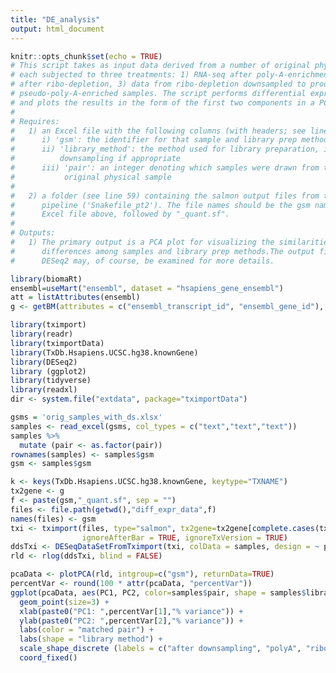 ---
title: "DE_analysis"
output: html_document
---

```{r setup, include=FALSE}
knitr::opts_chunk$set(echo = TRUE)
# This script takes as input data derived from a number of original physical samples, 
# each subjected to three treatments: 1) RNA-seq after poly-A-enrichment, 2) RNA-seq 
# after ribo-depletion, 3) data from ribo-depletion downsampled to produce 
# pseudo-poly-A-enriched samples. The script performs differential expression analysis 
# and plots the results in the form of the first two components in a PCA.
#
# Requires:
#   1) an Excel file with the following columns (with headers; see line 49):
#      i) 'gsm': the identifier for that sample and library prep method
#      ii) 'library_method': the method used for library preparation, including
#          downsampling if appropriate
#      iii) 'pair': an integer denoting which samples were drawn from the same
#           original physical sample
#
#   2) a folder (see line 59) containing the salmon output files from the snakemake 
#      pipeline ('Snakefile_pt2'). The file names should be the gsm names from the
#      Excel file above, followed by "_quant.sf".
#
# Outputs:
#   1) The primary output is a PCA plot for visualizing the similarities and 
#      differences among samples and library prep methods.The output files generated by
#      DESeq2 may, of course, be examined for more details.
```


```{r code}
library(biomaRt)
ensembl=useMart("ensembl", dataset = "hsapiens_gene_ensembl")
att = listAttributes(ensembl)
g <- getBM(attributes = c("ensembl_transcript_id", "ensembl_gene_id"), mart = ensembl)

library(tximport)
library(readr)
library(tximportData)
library(TxDb.Hsapiens.UCSC.hg38.knownGene)
library(DESeq2)
library (ggplot2)
library(tidyverse)
library(readxl)
dir <- system.file("extdata", package="tximportData")

gsms = 'orig_samples_with_ds.xlsx'
samples <- read_excel(gsms, col_types = c("text","text","text")) 
samples %>%
  mutate (pair <- as.factor(pair))
rownames(samples) <- samples$gsm
gsm <- samples$gsm

k <- keys(TxDb.Hsapiens.UCSC.hg38.knownGene, keytype="TXNAME")
tx2gene <- g
f <- paste(gsm,"_quant.sf", sep = "")
files <- file.path(getwd(),"diff_expr_data",f)
names(files) <- gsm
txi <- tximport(files, type="salmon", tx2gene=tx2gene[complete.cases(tx2gene), ], 
                ignoreAfterBar = TRUE, ignoreTxVersion = TRUE)
ddsTxi <- DESeqDataSetFromTximport(txi, colData = samples, design = ~ pair + library_method)
rld <- rlog(ddsTxi, blind = FALSE)

pcaData <- plotPCA(rld, intgroup=c("gsm"), returnData=TRUE)
percentVar <- round(100 * attr(pcaData, "percentVar"))
ggplot(pcaData, aes(PC1, PC2, color=samples$pair, shape = samples$library_method)) +
  geom_point(size=3) +
  xlab(paste0("PC1: ",percentVar[1],"% variance")) +
  ylab(paste0("PC2: ",percentVar[2],"% variance")) +
  labs(color = "matched pair") +
  labs(shape = "library method") + 
  scale_shape_discrete (labels = c("after downsampling", "polyA", "ribo")) +
  coord_fixed()
```